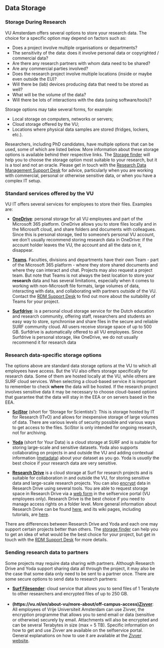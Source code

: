 ## Data Storage

### Storage During Research

VU Amsterdam offers several options to store your research data. The choice for a specific option may depend on factors such as:

*   Does a project involve multiple organisations or departments?
*   The sensitivity of the data: does it involve personal data or copyrighted / commercial data?
*   Are there any research partners with whom data need to be shared?
*   Are any commercial parties involved?
*   Does the research project involve multiple locations (inside or maybe even outside the EU)?
*   Will there be (lab) devices producing data that need to be stored as well?
*   What will be the volume of the data?
*   Will there be lots of interactions with the data (using software/tools)?

Storage options may take several forms, for example:

*   Local storage on computers, networks or servers;
*   Cloud storage offered by the VU;
*   Locations where physical data samples are stored (fridges, lockers, etc.).

Researchers, including PhD candidates, have multiple options that can be used, some of which are listed below. More information about these storage options is available behind their respective links. The [Storage finder](https://vu.nl/en/research/storagefinder) will help you to choose the storage option most suitable to your research, but it is a tool and not an oracle. Please get in touch with the [Research Data Management Support Desk](mailto:rdm@vu.nl) for advice, particularly when you are working with commercial, personal or otherwise sensitive data, or when you have a complex IT setup.


### Standard services offered by the VU

VU IT offers several services for employees to store their files. Examples are:

*   **[OneDrive](https://services.vu.nl/esc?id=emp_taxonomy_topic&topic_id=eed3d23e9785d950e553359fe153affc)**: personal storage for all VU employees and part of the Microsoft 365 platform. OneDrive allows you to store files locally and in the Microsoft cloud, and share folders and documents with colleagues. Since this is personal storage, tied to someone's personal VU account, we don't usually recommend storing research data in OneDrive: if the account holder leaves the VU, the account and all the data on it, disappear.

*   **[Teams](https://services.vu.nl/esc?id=emp_taxonomy_topic&topic_id=e7d2b062973e0950e553359fe153afc1)**. Faculties, divisions and departments have their own Team - part of the Microsoft 365 platform - where they store shared documents and where they can interact and chat. Projects may also request a project team. But note that Teams is not always the best location to store your **research** data and has several limitations, especially when it comes to working with non-Microsoft file formats, large volumes of data, interacting with data, and collaborating with partners outside of the VU. Contact the [RDM Support Desk](mailto:rdm@vu.nl) to find out more about the suitability of Teams for your project.

*   **[Surfdrive](https://services.vu.nl/esc?id=emp_taxonomy_topic&topic_id=fb4eda9f978f09d0e553359fe153afa5)**: is a personal cloud storage service for the Dutch education and research community, offering staff, researchers and students an easy way to store, synchronise and share files in the secure and reliable SURF community cloud. All users receive storage space of up to 500 GB. Surfdrive is automatically offered to all VU employees. Since Surfdrive is personal storage, like OneDrive, we do not usually recommend it for research data

### Research data-specific storage options

The options above are standard data storage options at the VU to which all employees have access. But the VU also offers storage specifically for research data. Some of them are hosted locally at the VU, while others are SURF cloud services. When selecting a cloud-based service it is important to remember to check **where** the data will be hosted. If the research project involves sensitive data it may be necessary to choose cloud-based options that guarantee that the data will stay in the EEA or on servers based in the EEA.

*   **[SciStor](https://services.vu.nl/esc?id=emp_taxonomy_topic&topic_id=86ad5a5f978f09d0e553359fe153afb3)** (short for ‘Storage for Scientists’): This is storage hosted by IT for Research (ITvO) and allows for inexpensive storage of large volumes of data. There are various levels of security possible and various ways to get access to the files. SciStor is only intended for ongoing research, not for archiving.

*   **[Yoda](https://yoda.vu.nl/site/index.html)** (short for Your Data) is a cloud storage at SURF and is suitable for storing large-scale and sensitive datasets. Yoda also supports collaborating on projects in and outside the VU and adding contextual information ([metadata](https://ubvu.github.io/open-handbook/pathways/document-and-preserve.html#metadata)) about your dataset as you go. Yoda is *usually* the best choice if your research data are very sensitive.

*   **[Research Drive](https://services.vu.nl/esc?id=sc_cat_item&sys_id=39d345f097066990e553359fe153af01)** is a cloud storage at Surf for research projects and is suitable for collaboration in and outside the VU, for storing sensitive data and large-scale research projects. You can also [encrypt](https://wiki.surfnet.nl/display/RDRIVE/How+to+encrypt+your+files) data in Research Drive using several tools. You are able to request storage space in Research Drive via a [web form](https://services.vu.nl/esc?id=sc_cat_item&sys_id=39d345f097066990e553359fe153af01) in the selfservice portal (VU employees only). Research Drive is the best choice if you need to manage access rights on a folder level. More general information about Research Drive can be found [here](https://www.surf.nl/en/research-drive-securely-and-easily-store-and-share-research-data), and its wiki pages, including tutorials, are [here](https://wiki.surfnet.nl/display/RDRIVE/Tutorials).

There are differences between Research Drive and Yoda and each one may support certain projects better than others. The [storage finder](https://vu.nl/en/research/storagefinder) can help you to get an idea of what would be the best choice for your project, but get in touch with the [RDM Support Desk](mailto:rdm@vu.nl) for more details.

### Sending research data to partners

Some projects may require data sharing with partners. Although Research Drive and Yoda support sharing data all through the project, it may also be the case that some data only need to be sent to a partner once. There are some secure options to send data to research partners: 

*   **[Surf Filesender](https://services.vu.nl/esc?id=emp_taxonomy_topic&topic_id=da7a9e1b978f09d0e553359fe153af98)**: cloud service that allows you to send files of 1 Terabyte to other researchers and encrypted files of up to 250 GB.  
     
     
*   **(https://vu.nl/en/about-vu/more-about/off-campus-access)[Zivver](https://services.vu.nl/esc?id=emp_taxonomy_topic&topic_id=01d4a69797cf09d0e553359fe153afdd)**: All employees of Vrije Universiteit Amsterdam can use Zivver, the encryption programme that allows you to send email or data (sensitive or otherwise) securely by email. Attachments will also be encrypted and can be several Terabytes in size (max = 5 TB). Specific information on how to get and use Zivver are available on the selfservice portal. General explanations on how to use it are available at the [Zivver website](https://docs.zivver.com/en/index.html).  
